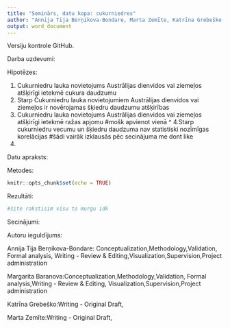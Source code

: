 ```yaml
---
title: "Seminārs, datu kopa: cukurniedres"
author: "Annija Tija Berņikova-Bondare, Marta Zemīte, Katrīna Grebeško, Margarita Baranova"
output: word_document
---
```

Versiju kontrole GitHub.


Darba uzdevumi:

Hipotēzes:

1. Cukurniedru lauka novietojums Austrālijas dienvidos vai ziemeļos atšķirīgi ietekmē cukura daudzumu
2. Starp Cukurniedru lauka novietojumiem Austrālijas dienvidos vai ziemeļos ir novērojamas šķiedru daudzumu atšķirības 
3. Cukurniedru lauka novietojums Austrālijas dienvidos vai ziemeļos atšķirīgi ietekmē ražas apjomu
#mošk apvienot vienā ^
4.Starp cukurniedru vecumu un šķiedru daudzuma nav statistiski nozīmīgas korelācijas
#šādi vairāk izklausās pēc secinājuma me dont like 
5.

Datu apraksts:

Metodes:


```r
knitr::opts_chunk$set(echo = TRUE)
```

Rezultāti:

```r
#šite rakstisim visu to murgu idk
```



Secinājumi:


Autoru ieguldījums:

Annija Tija Berņikova-Bondare: Conceptualization,Methodology,Validation, Formal analysis, Writing - Review & Editing,Visualization,Supervision,Project administration

Margarita Baranova:Conceptualization,Methodology,Validation, Formal analysis,Writing - Review & Editing, Visualization,Supervision,Project administration

Katrīna Grebeško:Writing - Original Draft,

Marta Zemīte:Writing - Original Draft,


